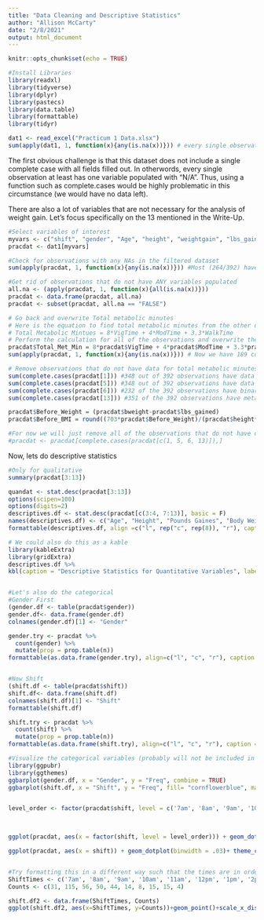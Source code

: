 ```yaml
---
title: "Data Cleaning and Descriptive Statistics"
author: "Allison McCarty"
date: "2/8/2021"
output: html_document
---
```


```r
knitr::opts_chunk$set(echo = TRUE)

#Install Libraries
library(readxl)
library(tidyverse)
library(dplyr)
library(pastecs)
library(data.table)
library(formattable)
library(tidyr)

dat1 <- read_excel("Practicum 1 Data.xlsx")
sum(apply(dat1, 1, function(x){any(is.na(x))})) # every single observation has a N/A for at least one variable
```

The first obvious challenge is that this dataset does not include a single complete case with all fields filled out.  In otherwords, every single observation at least has one variable populated with "N/A".  Thus, using a function such as complete.cases would be highly problematic in this circumstance (we would have no data left). 

There are also a lot of variables that are not necessary for the analysis of weight gain. Let's focus specifically on the 13 mentioned in the Write-Up.

```r
#Select variables of interest
myvars <- c("shift", "gender", "Age", "height", "weightgain", "lbs_gained", "pounds_gained", "bweight", "BMI", "VigTime", "WalkTime", "ModTime", "Total_Met_Min")
pracdat <- dat1[myvars]

#Check for observations with any NAs in the filtered dataset
sum(apply(pracdat, 1, function(x){any(is.na(x))})) #Most (264/392) have some N/As, therefore we still cannot do a full N/A omit for this data

#Get rid of observations that do not have ANY variables populated
all.na <- (apply(pracdat, 1, function(x){all(is.na(x))}))
pracdat <- data.frame(pracdat, all.na)
pracdat <- subset(pracdat, all.na == "FALSE")

# Go back and overwrite Total metabolic minutes
# Here is the equation to find total metabolic minutes from the other data available to us
# Total Metabolic Mintues = 8*VigTime + 4*ModTime + 3.3*WalkTime
# Perform the calculation for all of the observations and overwrite the column in the original dataframe
pracdat$Total_Met_Min = 8*pracdat$VigTime + 4*pracdat$ModTime + 3.3*pracdat$WalkTime
sum(apply(pracdat, 1, function(x){any(is.na(x))})) # Now we have 189 complete cases (61 more than before)

# Remove observations that do not have data for total metabolic minutes, shift, lbs gained, or weight gain (binary)
sum(complete.cases(pracdat[1])) #348 out of 392 observations have data on shift
sum(complete.cases(pracdat[5])) #348 out of 392 observations have data on lbs gained
sum(complete.cases(pracdat[6])) #232 of the 392 observations have binary weight gain data
sum(complete.cases(pracdat[13])) #351 of the 392 observations have metabolic minutes data

pracdat$Before_Weight = (pracdat$bweight-pracdat$lbs_gained)
pracdat$Before_BMI = round((703*pracdat$Before_Weight)/(pracdat$height*pracdat$height),2)

#For now we will just remove all of the observations that do not have complete cases for the four aforementioned variables (***ASK ABOUT THIS?***)
#pracdat <- pracdat[complete.cases(pracdat[c(1, 5, 6, 13)]),]
```

Now, lets do descriptive statistics
```r
#Only for qualitative
summary(pracdat[3:13])

quandat <- stat.desc(pracdat[3:13])
options(scipen=100)
options(digits=2)
descriptives.df <- stat.desc(pracdat[c(3:4, 7:13)], basic = F)
names(descriptives.df) <- c("Age", "Height", "Pounds Gaines", "Body Weight", "BMI", "Vigorous Activity Minutes", "Walking Minutes", "Moderate Activity Minutes", "Total Metabolic Minutes")
formattable(descriptives.df, align =c("l", rep("c", rep(8)), "r"), caption = "Descriptive Statistics for Quantitative Variables")

# We could also do this as a kable
library(kableExtra)
library(gridExtra)
descriptives.df %>%
kbl(caption = "Descriptive Statistics for Quantitative Variables", label = "Table 1") %>% kable_paper("hover", full_width = F)


#Let's also do the categorical
#Gender First
(gender.df <- table(pracdat$gender))
gender.df<- data.frame(gender.df)
colnames(gender.df)[1] <- "Gender"

gender.try <- pracdat %>% 
  count(gender) %>%
  mutate(prop = prop.table(n))
formattable(as.data.frame(gender.try), align=c("l", "c", "r"), caption = "Gender Frequency and Proportion Distribution for Sample Population")


#Now Shift
(shift.df <- table(pracdat$shift))
shift.df<- data.frame(shift.df)
colnames(shift.df)[1] <- "Shift"
formattable(shift.df)

shift.try <- pracdat %>% 
  count(shift) %>%
  mutate(prop = prop.table(n))
formattable(as.data.frame(shift.try), align=c("l", "c", "r"), caption = "Shift Frequency and Proportion Distribution for Sample Population")

#Visualize the categorical variables (probably will not be included in practicum 1)
library(ggpubr)
library(ggthemes)
ggbarplot(gender.df, x = "Gender", y = "Freq", combine = TRUE)
ggbarplot(shift.df, x = "Shift", y = "Freq", fill= "cornflowerblue", main = "Shift distribution of Sample Population" )


level_order <- factor(pracdat$shift, level = c('7am', '8am', '9am', '10am', '11am', '12pm', '1pm', '2pm', "other", "NA"))


  
ggplot(pracdat, aes(x = factor(shift, level = level_order))) + geom_dotplot(binwidth = .04)

ggplot(pracdat, aes(x = shift)) + geom_dotplot(binwidth = .03)+ theme_classic() + ggtitle("Shift Distribution of Sample Population")+scale_x_discrete(limits=c('7am', '8am', '9am', '10am', '11am', '12pm', '1pm', '2pm', "other", "NA"))+geom_text(stat='count', aes(label=..count..))


#Try formatting this in a different way such that the times are in order
ShiftTimes <- c('7am', '8am', '9am', '10am', '11am', '12pm', '1pm', '2pm', "other", "NA")
Counts <- c(31, 115, 56, 50, 44, 14, 8, 15, 15, 4)

shift.df2 <- data.frame(ShiftTimes, Counts)
ggplot(shift.df2, aes(x=ShiftTimes, y=Counts))+geom_point()+scale_x_discrete(limits=c('7am', '8am', '9am', '10am', '11am', '12pm', '1pm', '2pm', "other", "NA"))
```
